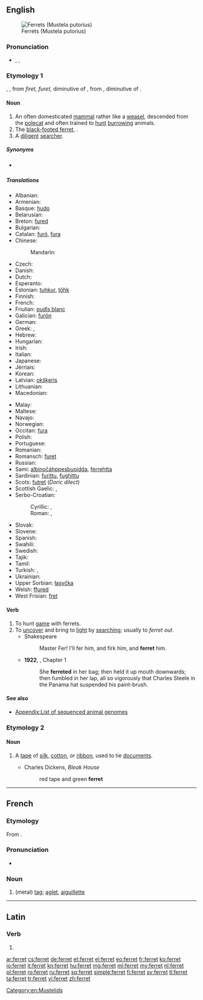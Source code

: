 ==English==
{{wikipedia}}
[[Image:Ilder.jpg|thumb|Ferrets (Mustela putorius)]]

===Pronunciation===
* {{enPR|fĕr'ət}}, {{IPA|/ˈfɛrɪt/}}, {{X-SAMPA|/"fer@t/}}
*: {{rhymes|ɛrɪt}}

===Etymology 1===
{{etyl|enm|en}} {{term|furet|lang=enm}}, {{term|ferret|lang=enm}}, from {{etyl|xno|en}} ''firet, furet'', diminutive of {{etyl|fro|en}} {{term|fuiron||weasel, ferret|lang=fro}}, from {{etyl|LL.|en}} {{term|furo||cat; robber|lang=la}}, diminutive of {{etyl|la|en}} {{term|fur||thief|lang=la}}.

====Noun====
{{en-noun}}

# An often domesticated [[mammal]] rather like a [[weasel]], descended from the [[polecat]] and often trained to [[hunt]] [[burrow]]ing animals.
# The [[black-footed ferret]], {{taxlink|Mustela nigripes|species}}.
# A [[diligent]] [[searcher]].

=====Synonyms=====
* {{sense|domesticated polecat}} {{taxlink|Mustela putorius furo|subspecies}}

=====Translations=====
{{trans-top|the mammal ''Mustela putorius furo''}}
* Albanian: {{t-|sq|qelbësi}}
* Armenian: {{t|hy|ժանտաքիս|sc=Armn}}
* Basque: [[hudo]]
* Belarusian: {{t-|be|тхор|m|tr=txor|sc=Cyrl}}
* Breton: [[fured]]
* Bulgarian: {{t+|bg|пор|m|tr=por|sc=Cyrl}}
* Catalan: [[furó]], [[fura]]
* Chinese:
*: Mandarin: {{t|cmn|雪貂|tr=xuědiāo|sc=Hani}}
* Czech: {{t-|cs|fretka|f}}
* Danish: {{t-|da|fritte|c}}
* Dutch: {{t+|nl|fret|m}}
* Esperanto: {{t+|eo|furo}}
* Estonian: [[tuhkur]], [[tőhk]]
* Finnish: {{t+|fi|fretti}}
* French: {{t+|fr|furet|m}}
* Friulian: [[pudîs blanc]]
* Galician: [[furón]]
* German: {{t+|de|Frettchen|n}}
* Greek: {{t+|el|κουνάβι|n|tr=kounávi}}, {{t+|el|νυφίτσα|f|tr=nyfítsa|sc=Grek}}
* Hebrew: {{t-|he|חמוס|m|tr=khamós|alt=חָמוֹס|sc=Hebr}}
* Hungarian: {{t+|hu|vadászgörény}}
* Irish: {{t-|ga|firéad|m}}
* Italian: {{t+|it|furetto|m}}
* Japanese: {{t-|ja|フェレット|tr=feretto|sc=Jpan}}
* Jèrriais: {{tø|roa-jer|futhet|m}}
* Korean: {{t-|ko|페레트|tr=pereteu|sc=Kore}}
* Latvian: [[okšķeris]]
* Lithuanian: {{t+|lt|šeškas|m}}
* Macedonian: {{t-|mk|ласица|f|tr=lásica}} <!-- weasel ?-->
{{trans-mid}}
* Malay: {{t|ms|feret}}
* Maltese: {{t-|mt|nemes}}
* Navajo: {{tø|nv|dlǫ́ʼii}}
* Norwegian: {{t-|no|frett}}
* Occitan: [[fura]]
* Polish: {{t+|pl|fretka|f}}
* Portuguese: {{t+|pt|furão|m}}
* Romanian: {{t-|ro|nevăstuică|f}}
* Romansch: [[furet]]
* Russian: {{t+|ru|хорёк|m|tr=xorjók|sc=Cyrl}}
* Sami: [[albinočáhppesbuoidda]], [[ferrehtta]]
* Sardinian: [[furittu]], [[fughittu]]
* Scots: [[futret]] (''Doric dilect'')
* Scottish Gaelic: {{t-|gd|neas|f}}, {{t-|gd|fearaid|f}}
* Serbo-Croatian:
*: Cyrillic: {{t-|sh|твор|m}}, {{t-|sh|вретна|f}}
*: Roman: {{t-|sh|tvor|m}}, {{t-|sh|vretna|f}}
* Slovak: {{t-|sk|fretka|f}}
* Slovene: {{t+|sl|dihur|m}}
* Spanish: {{t+|es|hurón|m}}
* Swahili: {{t-|sw|fereti}}
* Swedish: {{t-|sv|tamiller}}
* Tajik: {{t-|tg|хаз|tr=xaz|sc=Cyrl}}
* Tamil: {{t-|ta|மரநாய் வகை|tr=ma.ra.nai |sc=Taml}}
* Turkish: {{t+|tr|yaban}}, {{t-|tr|dağ gelinciği}}
* Ukrainian: {{t-|uk|тхiр|m|tr=txir|sc=Cyrl}}
* Upper Sorbian: [[łasyčka]]
* Welsh: [[ffured]]
* West Frisian: [[fret]]
{{trans-bottom}}

====Verb====
{{en-verb}}

# To hunt [[game]] with ferrets.
# To [[uncover]] and bring to [[light]] by [[searching]]; usually to ''ferret out''.
#* Shakespeare
#*: Master Fer! I'll fer him, and firk him, and '''ferret''' him.
#* '''1922''', {{w|Virginia Woolf}}, ''{{w|Jacob's Room}}'' Chapter 1
#*: She '''ferreted''' in her bag; then held it up mouth downwards; then fumbled in her lap, all so vigorously that Charles Steele in the Panama hat suspended his paint-brush.

====See also====
* [[Appendix:List of sequenced animal genomes]]

===Etymology 2===
{{etyl|it|en}} {{term|fioretto|lang=it}}

====Noun====
{{en-noun|?}}

# {{context|dated|lang=en}} A [[tape]] of [[silk]], [[cotton]], or [[ribbon]], used to tie [[document]]s.
#* Charles Dickens, ''Bleak House''
#*: red tape and green '''ferret'''


[[Category:en:Mustelids]]

----

==French==
===Etymology===
From {{suffix|fer|et|lang=fr}}.

===Pronunciation===
*{{IPA|/fɛ.ʁɛ/|lang=fr}}

===Noun===
{{fr-noun|m}}

# (metal) [[tag]]; [[aglet]], [[aiguillette]]

----

==Latin==

===Verb===
{{la-verb-form|ferret}}

# {{conjugation of|fero|ferō|3|s|imperf|act|sub|lang=la}}

[[ar:ferret]]
[[cs:ferret]]
[[de:ferret]]
[[et:ferret]]
[[el:ferret]]
[[eo:ferret]]
[[fr:ferret]]
[[ko:ferret]]
[[io:ferret]]
[[it:ferret]]
[[kn:ferret]]
[[hu:ferret]]
[[mg:ferret]]
[[ml:ferret]]
[[my:ferret]]
[[nl:ferret]]
[[pl:ferret]]
[[ro:ferret]]
[[ru:ferret]]
[[sq:ferret]]
[[simple:ferret]]
[[fi:ferret]]
[[sv:ferret]]
[[tl:ferret]]
[[ta:ferret]]
[[tr:ferret]]
[[vi:ferret]]
[[zh:ferret]]
